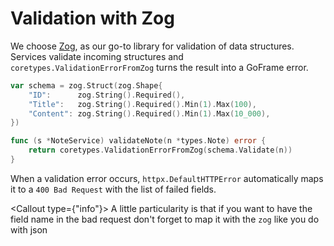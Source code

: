 
# Validation with Zog

We choose [Zog](https://github.com/Oudwins/zog), as our go-to library for validation of data structures.
Services validate incoming structures and `coretypes.ValidationErrorFromZog` turns the result into a GoFrame error.

```go filename="service_note.go"
var schema = zog.Struct(zog.Shape{
    "ID":      zog.String().Required(),
    "Title":   zog.String().Required().Min(1).Max(100),
    "Content": zog.String().Required().Min(1).Max(10_000),
})

func (s *NoteService) validateNote(n *types.Note) error {
    return coretypes.ValidationErrorFromZog(schema.Validate(n))
}
```

When a validation error occurs, `httpx.DefaultHTTPError` automatically maps it to a `400 Bad Request` with the list of failed fields.

<Callout type={"info"}>
A little particularity is that if you want to have the field name in the bad request don't forget to map it with the `zog` like you do with json
</Callout>
